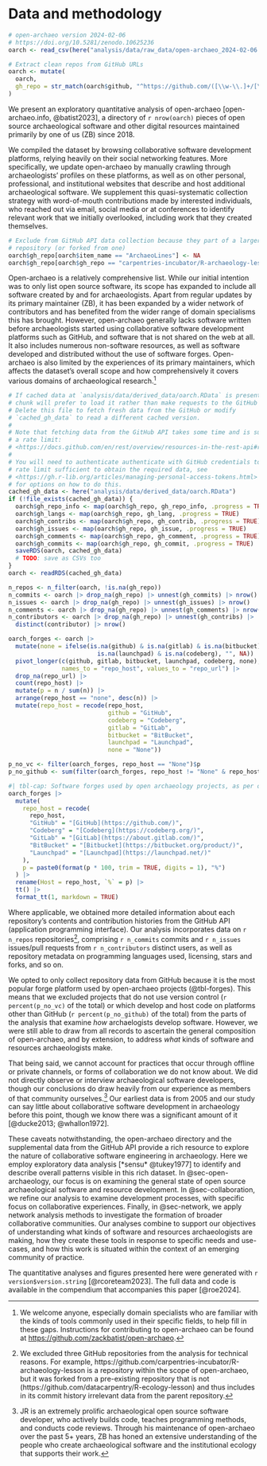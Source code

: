 # Data and methodology {#sec-data-methodology}

```r
# open-archaeo version 2024-02-06
# https://doi.org/10.5281/zenodo.10625236
oarch <- read_csv(here("analysis/data/raw_data/open-archaeo_2024-02-06.csv"))

# Extract clean repos from GitHub URLs
oarch <- mutate(
  oarch,
  gh_repo = str_match(oarch$github, "^https://github.com/([\\w-\\.]+/[\\w-\\.]+)/?.*?$")[,2]
)
```

We present an exploratory quantitative analysis of open-archaeo [open-archaeo.info, @batist2023], a directory of `r nrow(oarch)` pieces of open source archaeological software and other digital resources maintained primarily by one of us (ZB) since 2018.

We compiled the dataset by browsing collaborative software development platforms, relying heavily on their social networking features.
More specifically, we update open-archaeo by manually crawling through archaeologists' profiles on these platforms, as well as on other personal, professional, and institutional websites that describe and host additional archaeological software.
We supplement this quasi-systematic collection strategy with word-of-mouth contributions made by interested individuals, who reached out via email, social media or at conferences to identify relevant work that we initially overlooked, including work that they created themselves.

```r
# Exclude from GitHub API data collection because they part of a larger
# repository (or forked from one)
oarch$gh_repo[oarch$item_name == "ArchaeoLines"] <- NA
oarch$gh_repo[oarch$gh_repo == "carpentries-incubator/R-archaeology-lesson"] <- NA
```

Open-archaeo is a relatively comprehensive list.
While our initial intention was to only list open source software, its scope has expanded to include all software created by and for archaeologists.
Apart from regular updates by its primary maintainer (ZB), it has been expanded by a wider network of contributors and has benefited from the wider range of domain specialisms this has brought.
However, open-archaeo generally lacks software written before archaeologists started using collaborative software development platforms such as GitHub, and software that is not shared on the web at all.
It also includes numerous non-software resources, as well as software developed and distributed without the use of software forges.
Open-archaeo is also limited by the experiences of its primary maintainers, which affects the dataset's overall scope and how comprehensively it covers various domains of archaeological research.^[We welcome anyone, especially domain specialists who are familiar with the kinds of tools commonly used in their specific fields, to help fill in these gaps. Instructions for contributing to open-archaeo can be found at <https://github.com/zackbatist/open-archaeo>.]

```r
# If cached data at `analysis/data/derived_data/oarch.RData` is present, this
# chunk will prefer to load it rather than make requests to the GitHub API.
# Delete this file to fetch fresh data from the GitHub or modify 
# `cached_gh_data` to read a different cached version.
#
# Note that fetching data from the GitHub API takes some time and is subject to
# a rate limit:
# <https://docs.github.com/en/rest/overview/resources-in-the-rest-api#rate-limiting>
#
# You will need to authenticate authenticate with GitHub credentials to get a
# rate limit sufficient to obtain the required data, see 
# <https://gh.r-lib.org/articles/managing-personal-access-tokens.html>
# for options on how to do this.
cached_gh_data <- here("analysis/data/derived_data/oarch.RData")
if (!file_exists(cached_gh_data)) {
  oarch$gh_repo_info <- map(oarch$gh_repo, gh_repo_info, .progress = TRUE)
  oarch$gh_langs <- map(oarch$gh_repo, gh_lang, .progress = TRUE)
  oarch$gh_contribs <- map(oarch$gh_repo, gh_contrib, .progress = TRUE)
  oarch$gh_issues <- map(oarch$gh_repo, gh_issue, .progress = TRUE)
  oarch$gh_comments <- map(oarch$gh_repo, gh_comment, .progress = TRUE)
  oarch$gh_commits <- map(oarch$gh_repo, gh_commit, .progress = TRUE)
  saveRDS(oarch, cached_gh_data)
  # TODO: save as CSVs too
}
oarch <- readRDS(cached_gh_data)

n_repos <- n_filter(oarch, !is.na(gh_repo))
n_commits <- oarch |> drop_na(gh_repo) |> unnest(gh_commits) |> nrow()
n_issues <- oarch |> drop_na(gh_repo) |> unnest(gh_issues) |> nrow()
n_comments <- oarch |> drop_na(gh_repo) |> unnest(gh_comments) |> nrow()
n_contributors <- oarch |> drop_na(gh_repo) |> unnest(gh_contribs) |> 
  distinct(contributor) |> nrow()
```

```r
oarch_forges <- oarch |>
  mutate(none = ifelse(is.na(github) & is.na(gitlab) & is.na(bitbucket) &
                         is.na(launchpad) & is.na(codeberg), "", NA)) |>
  pivot_longer(c(github, gitlab, bitbucket, launchpad, codeberg, none),
               names_to = "repo_host", values_to = "repo_url") |>
  drop_na(repo_url) |>
  count(repo_host) |>
  mutate(p = n / sum(n)) |>
  arrange(repo_host == "none", desc(n)) |>
  mutate(repo_host = recode(repo_host,
                            github = "GitHub",
                            codeberg = "Codeberg",
                            gitlab = "GitLab",
                            bitbucket = "BitBucket",
                            launchpad = "Launchpad",
                            none = "None"))

p_no_vc <- filter(oarch_forges, repo_host == "None")$p
p_no_github <- sum(filter(oarch_forges, repo_host != "None" & repo_host != "GitHub")$p)
```

```r
#| tbl-cap: Software forges used by open archaeology projects, as per open-archaeo
oarch_forges |>
  mutate(
    repo_host = recode(
      repo_host,
      "GitHub" = "[GitHub](https://github.com/)",
      "Codeberg" = "[Codeberg](https://codeberg.org/)",
      "GitLab" = "[GitLab](https://about.gitlab.com/)",
      "BitBucket" = "[Bitbucket](https://bitbucket.org/product/)",
      "Launchpad" = "[Launchpad](https://launchpad.net/)"
    ),
    p = paste0(format(p * 100, trim = TRUE, digits = 1), "%")
  ) |>
  rename(Host = repo_host, `%` = p) |>
  tt() |>
  format_tt(1, markdown = TRUE)
```

Where applicable, we obtained more detailed information about each repository's contents and contribution histories from the GitHub API (application programming interface).
Our analysis incorporates data on `r n_repos` repositories^[We excluded three GitHub repositories from the analysis for technical reasons. For example, https://github.com/carpentries-incubator/R-archaeology-lesson is a repository within the scope of open-archaeo, but it was forked from a pre-existing repository that is not (https://github.com/datacarpentry/R-ecology-lesson) and thus includes in its commit history irrelevant data from the parent repository.], comprising `r n_commits` commits and `r n_issues` issues/pull requests from `r n_contributors` distinct users, as well as repository metadata on programming languages used, licensing, stars and forks, and so on.

We opted to only collect repository data from GitHub because it is the most popular forge platform used by open-archaeo projects (@tbl-forges).
This means that we excluded projects that do not use version control (`r percent(p_no_vc)` of the total) or which develop and host code on platforms other than GitHub (`r percent(p_no_github)` of the total) from the parts of the analysis that examine *how* archaelogists develop software.
However, we were still able to draw from all records to ascertain the general composition of open-archaeo, and by extension, to address *what* kinds of software and resources archaeologists make.

That being said, we cannot account for practices that occur through offline or private channels, or forms of collaboration we do not know about. 
We did not directly observe or interview archaeological software developers, though our conclusions do draw heavily from our experience as members of that community ourselves.^[JR is an extremely prolific archaeological open source software developer, who actively builds code, teaches programming methods, and conducts code reviews. Through his maintenance of open-archaeo over the past 5+ years, ZB has honed an extensive understanding of the people who create archaeological software and the institutional ecology that supports their work.] 
Our earliest data is from 2005 and our study can say little about collaborative software development in archaeology before this point, though we know there was a significant amount of it [@ducke2013; @whallon1972].

These caveats notwithstanding, the open-archaeo directory and the supplemental data from the GitHub API provide a rich resource to explore the nature of collaborative software engineering in archaeology.
Here we employ exploratory data analysis [*sensu* @tukey1977] to identify and describe overall patterns visible in this rich dataset.
In @sec-open-archaeology, our focus is on examining the general state of open source archaeological software and resource development.
In @sec-collaboration, we refine our analysis to examine development processes, with specific focus on collaborative experiences.
Finally, in @sec-network, we apply network analysis methods to investigate the formation of broader collaborative communities.
Our analyses combine to support our objectives of understanding what kinds of software and resources archaeologists are making, how they create these tools in response to specific needs and use-cases, and how this work is situated within the context of an emerging community of practice.

The quantitative analyses and figures presented here were generated with `r version$version.string` [@rcoreteam2023].
The full data and code is available in the compendium that accompanies this paper [@roe2024].
